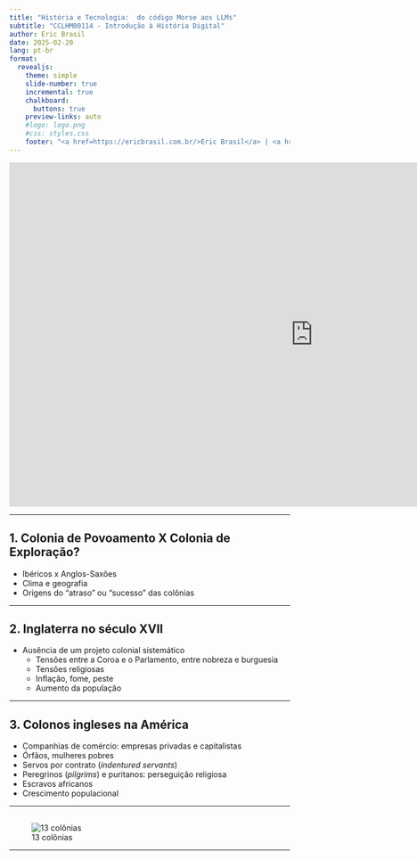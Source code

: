```yaml
---
title: "História e Tecnologia:  do código Morse aos LLMs"
subtitle: "CCLHM00114 - Introdução à História Digital"
author: Eric Brasil
date: 2025-02-20
lang: pt-br
format:
  revealjs: 
    theme: simple
    slide-number: true
    incremental: true 
    chalkboard: 
      buttons: true
    preview-links: auto
    #logo: logo.png
    #css: styles.css
    footer: "<a href=https://ericbrasil.com.br/>Eric Brasil</a> | <a href=https://ericbrasil.com.br/contact/>Entre em contato</a>"
---
```


<iframe src="https://www.youtube.com/embed/VYOjWnS4cMY" width="1090" height="618" frameborder="0" allowfullscreen="allowfullscreen"></iframe>

---

## 1. Colonia de Povoamento X Colonia de Exploração? {.center}

- Ibéricos x Anglos-Saxões
- Clima e geografia
- Origens do "atraso" ou "sucesso" das colônias

---

## 2. Inglaterra no século XVII {.center}

- Ausência de um projeto colonial sistemático
    - Tensões entre a Coroa e o Parlamento, entre nobreza e burguesia
    - Tensões religiosas
    - Inflação, fome, peste
    - Aumento da população

---

## 3. Colonos ingleses na América {.center}

- Companhias de comércio: empresas privadas e capitalistas
- Órfãos, mulheres pobres
- Servos por contrato (_indentured servants_)
- Peregrinos (_pilgrims_) e puritanos: perseguição religiosa
- Escravos africanos
- Crescimento populacional

---

## {.center}

![13 colônias](13col.jpg)

---

